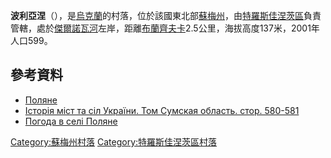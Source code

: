 {{coord|50|32|21|N|35|13|27|E|scale:100000|display=title}}

'''波利亞涅'''（{{lang-uk|Поляне}}），是[[烏克蘭|烏克蘭]]的村落，位於該國東北部[[蘇梅州|蘇梅州]]，由[[特羅斯佳涅茨區|特羅斯佳涅茨區]]負責管轄，處於[[傑爾諾瓦河|傑爾諾瓦河]]左岸，距離[[布蘭齊夫卡|布蘭齊夫卡]]2.5公里，海拔高度137米，2001年人口599。

==參考資料==
* [http://w1.c1.rada.gov.ua/pls/z7502/A005?rdat1=24.12.2011&rf7571=30344 Поляне]
* [https://web.archive.org/web/20120915012214/http://www.igsu.org.ua/Sumskaja.obl/Trostjaneckij.rajon/Semerenxki.html Історія міст та сіл України. Том Сумская область. стор. 580-581] {{ref-ru}}
* [http://weather.in.ua/ua/symskaja/21215 Погода в селі Поляне] {{Wayback|url=http://weather.in.ua/ua/symskaja/21215 |date=20111219234318 }}

{{DEFAULTSORT:Поляне}}
[[Category:蘇梅州村落|Category:蘇梅州村落]]
[[Category:特羅斯佳涅茨區村落|Category:特羅斯佳涅茨區村落]]


{{Sumy-geo-stub}}